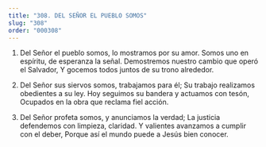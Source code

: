 ```yaml
---
title: "308. DEL SEÑOR EL PUEBLO SOMOS"
slug: "308"
order: "000308"
---
```


1. Del Señor el pueblo somos, lo mostramos por su amor.
Somos uno en espíritu, de esperanza la señal. Demostremos nuestro cambio que operó el
Salvador,
Y gocemos todos juntos de su trono alrededor.

2. Del Señor sus siervos somos, trabajamos para él; Su trabajo realizamos obedientes a su ley.
Hoy seguimos su bandera y actuamos con tesón, Ocupados en la obra que reclama fiel acción.

3. Del Señor profeta somos, y anunciamos la verdad;
La justicia defendemos con limpieza, claridad. Y valientes avanzamos a cumplir con el deber,
Porque así el mundo puede a Jesús bien conocer.
